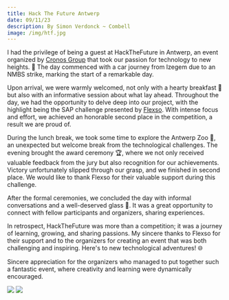 ```yaml
---
title: Hack The Future Antwerp
date: 09/11/23
description: By Simon Verdonck ~ Combell
image: /img/htf.jpg
---
```

I had the privilege of being a guest at HackTheFuture in Antwerp, an event organized by [Cronos Group](https://cronos-groep.be/) that took our passion for technology to new heights. 🚀 The day commenced with a car journey from Izegem due to an NMBS strike, marking the start of a remarkable day.

Upon arrival, we were warmly welcomed, not only with a hearty breakfast 🍳 but also with an informative session about what lay ahead. Throughout the day, we had the opportunity to delve deep into our project, with the highlight being the SAP challenge presented by [Flexso](https://www.flexso.com/en). With intense focus and effort, we achieved an honorable second place in the competition, a result we are proud of.

During the lunch break, we took some time to explore the Antwerp Zoo 🦓, an unexpected but welcome break from the technological challenges. The evening brought the award ceremony 🏆, where we not only received valuable feedback from the jury but also recognition for our achievements.
Victory unfortunately slipped through our grasp, and we finished in second place. We would like to thank Flexso for their valuable support during this challenge.

After the formal ceremonies, we concluded the day with informal conversations and a well-deserved glass 🥂. It was a great opportunity to connect with fellow participants and organizers, sharing experiences.

In retrospect, HackTheFuture was more than a competition; it was a journey of learning, growing, and sharing passions. My sincere thanks to Flexso for their support and to the organizers for creating an event that was both challenging and inspiring. Here's to new technological adventures! 🌐

Sincere appreciation for the organizers who managed to put together such a fantastic event, where creativity and learning were dynamically encouraged.

<div style={{ display: 'flex', justifyContent: 'space-between' }}>
    <img src="/img/htf2.jpeg" style={{ width: '48%', maxWidth: '800px' }} />
    <img src="/img/htf3.jpeg" style={{ width: '48%', maxWidth: '800px', objectFit: 'contain' }} />
</div>
